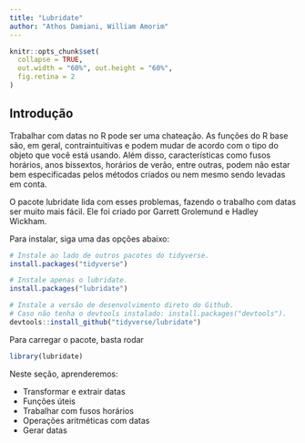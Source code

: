 ```yaml
---
title: "Lubridate"
author: "Athos Damiani, William Amorim"
---
```


```r
knitr::opts_chunk$set(
  collapse = TRUE, 
  out.width = "60%", out.height = "60%",
  fig.retina = 2
)
```

## Introdução

Trabalhar com datas no R pode ser uma chateação. As funções do R base são, em geral, contraintuitivas e podem mudar de acordo com o tipo do objeto que você está usando. Além disso, características como fusos horários, anos bissextos, horários de verão, entre outras, podem não estar bem especificadas pelos métodos criados ou nem mesmo sendo levadas em conta.

O pacote lubridate lida com esses problemas, fazendo o trabalho com datas ser muito mais fácil. Ele foi criado por Garrett Grolemund e Hadley Wickham.

Para instalar, siga uma das opções abaixo:

```r
# Instale ao lado de outros pacotes do tidyverse.
install.packages("tidyverse")

# Instale apenas o lubridate.
install.packages("lubridate")

# Instale a versão de desenvolvimento direto do Github.
# Caso não tenha o devtools instalado: install.packages("devtools").
devtools::install_github("tidyverse/lubridate")
```

Para carregar o pacote, basta rodar

```r
library(lubridate)
```

Neste seção, aprenderemos:

- Transformar e extrair datas
- Funções úteis
- Trabalhar com fusos horários
- Operações aritméticas com datas
- Gerar datas

